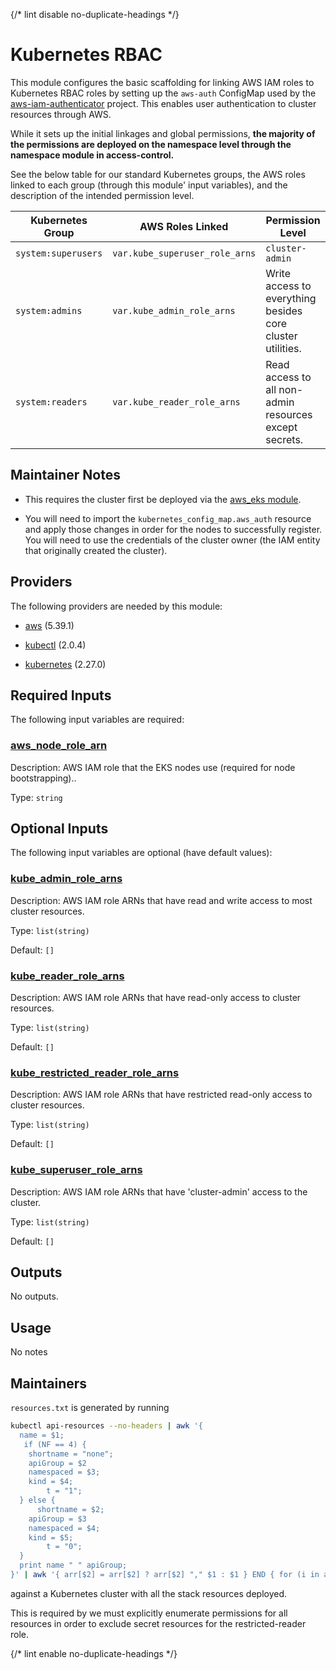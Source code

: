 
{/* lint disable no-duplicate-headings */}

# Kubernetes RBAC

<ModuleHeader name="kube_rbac" sourceHref="https://github.com/Panfactum/stack/tree/__PANFACTUM_VERSION_EDGE__/packages/infrastructure/kube_rbac" status="stable" type="live" />

This module configures the basic scaffolding for linking AWS IAM roles to Kubernetes RBAC roles by setting up
the `aws-auth` ConfigMap used by the [aws-iam-authenticator](https://github.com/kubernetes-sigs/aws-iam-authenticator)
project. This enables user authentication to cluster resources through AWS.

While it sets up the initial linkages and global permissions, **the majority of the permissions are deployed on the
namespace level through the namespace module in access-control.**

See the below table for our standard Kubernetes groups, the AWS roles linked to each group (through this module'
input variables), and the description of the intended permission level.

| Kubernetes Group    | AWS Roles Linked               | Permission Level                                           |
| ------------------- | ------------------------------ | ---------------------------------------------------------- |
| `system:superusers` | `var.kube_superuser_role_arns` | `cluster-admin`                                            |
| `system:admins`     | `var.kube_admin_role_arns`     | Write access to everything besides core cluster utilities. |
| `system:readers`    | `var.kube_reader_role_arns`    | Read access to all non-admin resources except secrets.     |

## Maintainer Notes

* This requires the cluster first be deployed via the [aws\_eks module](/docs/edge/reference/infrastructure-modules/aws/aws_eks).

* You will need to import the `kubernetes_config_map.aws_auth` resource and apply those changes in order for the nodes
  to successfully register. You will need to use the credentials of the cluster owner (the IAM entity that originally created the cluster).

## Providers

The following providers are needed by this module:

* [aws](https://registry.terraform.io/providers/hashicorp/aws/5.39.1/docs) (5.39.1)

* [kubectl](#requirement_kubectl) (2.0.4)

* [kubernetes](https://registry.terraform.io/providers/hashicorp/kubernetes/2.27.0/docs) (2.27.0)

## Required Inputs

The following input variables are required:

### <a name="input_aws_node_role_arn" /> [aws\_node\_role\_arn](#input_aws_node_role_arn)

Description: AWS IAM role that the EKS nodes use (required for node bootstrapping)..

Type: `string`

## Optional Inputs

The following input variables are optional (have default values):

### <a name="input_kube_admin_role_arns" /> [kube\_admin\_role\_arns](#input_kube_admin_role_arns)

Description: AWS IAM role ARNs that have read and write access to most cluster resources.

Type: `list(string)`

Default: `[]`

### <a name="input_kube_reader_role_arns" /> [kube\_reader\_role\_arns](#input_kube_reader_role_arns)

Description: AWS IAM role ARNs that have read-only access to cluster resources.

Type: `list(string)`

Default: `[]`

### <a name="input_kube_restricted_reader_role_arns" /> [kube\_restricted\_reader\_role\_arns](#input_kube_restricted_reader_role_arns)

Description: AWS IAM role ARNs that have restricted read-only access to cluster resources.

Type: `list(string)`

Default: `[]`

### <a name="input_kube_superuser_role_arns" /> [kube\_superuser\_role\_arns](#input_kube_superuser_role_arns)

Description: AWS IAM role ARNs that have 'cluster-admin' access to the cluster.

Type: `list(string)`

Default: `[]`

## Outputs

No outputs.

## Usage

No notes

## Maintainers

`resources.txt` is generated by running

```bash
kubectl api-resources --no-headers | awk '{
  name = $1;
   if (NF == 4) {
    shortname = "none";
    apiGroup = $2
    namespaced = $3;
    kind = $4;
        t = "1";
  } else {
      shortname = $2;
    apiGroup = $3
    namespaced = $4;
    kind = $5;
        t = "0";
  }
  print name " " apiGroup;
}' | awk '{ arr[$2] = arr[$2] ? arr[$2] "," $1 : $1 } END { for (i in arr) print arr[i], i }'

```

against a Kubernetes cluster with all the stack resources deployed.

This is required by we must explicitly enumerate permissions for all resources in order to exclude secret resources
for the restricted-reader role.

{/* lint enable no-duplicate-headings */}
